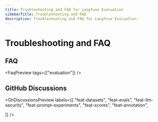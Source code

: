 ```yaml
---
title: Troubleshooting and FAQ for Langfuse Evaluation
sidebarTitle: Troubleshooting and FAQ
description: Troubleshooting and FAQ for Langfuse Evaluation.
---
```


# Troubleshooting and FAQ

## FAQ


<FaqPreview tags={["evaluation"]} />

## GitHub Discussions


<GhDiscussionsPreview
  labels={[
    "feat-datasets",
    "feat-evals",
    "feat-llm-security",
    "feat-prompt-experiments",
    "feat-scores",
    "feat-annotation",

  ]}
/>
